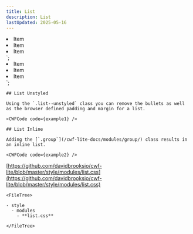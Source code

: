 ```yaml
---
title: List
description: List
lastUpdated: 2025-05-16
---
```



  <li>Item</li>
  <li>Item</li>
  <li>Item</li>
</li>`;

  <li>Item</li>
  <li>Item</li>
  <li>Item</li>
</li>`;

<Tabs>
  <TabItem label="Overview" icon="puzzle">
    
    ## List Unstyled

    Using the `.list--unstyled` class you can remove the bullets as well as the browser defined padding and margin for a list.

    <CWFCode code={example1} />

    ## List Inline

    Adding the [`.group`](/cwf-lite-docs/modules/group/) class results in an inline list.

    <CWFCode code={example2} />

  </TabItem>
  <TabItem label="Files" icon="list-format">

  [https://github.com/davidbrooksio/cwf-lite/blob/master/style/modules/list.css](https://github.com/davidbrooksio/cwf-lite/blob/master/style/modules/list.css)
  
    <FileTree>

    - style
      - modules
        - **list.css**

    </FileTree>
  </TabItem>
  <TabItem label="Stylesheet" icon="open-book">
    <Code code={cssExample} lang="css" />
  </TabItem>
</Tabs>
